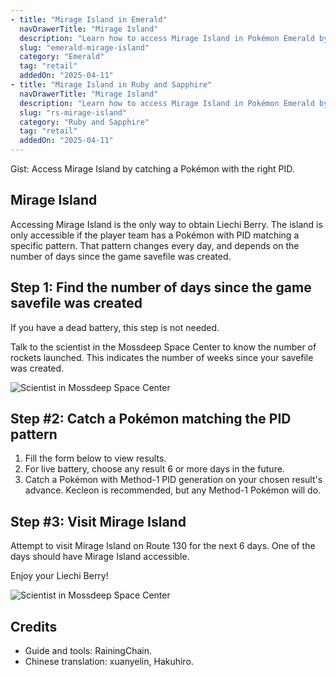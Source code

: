 ```yaml
---
- title: "Mirage Island in Emerald"
  navDrawerTitle: "Mirage Island"
  description: "Learn how to access Mirage Island in Pokémon Emerald by catching a Pokémon with the correct PID using RNG manipulation."
  slug: "emerald-mirage-island"
  category: "Emerald"
  tag: "retail"
  addedOn: "2025-04-11"
- title: "Mirage Island in Ruby and Sapphire"
  navDrawerTitle: "Mirage Island"
  description: "Learn how to access Mirage Island in Pokémon Emerald by catching a Pokémon with the correct PID using RNG manipulation."
  slug: "rs-mirage-island"
  category: "Ruby and Sapphire"
  tag: "retail"
  addedOn: "2025-04-11"
---
```


<Gist>
  Gist: Access Mirage Island by catching a Pokémon with the right PID.
</Gist>

## Mirage Island

Accessing Mirage Island is the only way to obtain Liechi Berry. The island is only accessible if the player team has a Pokémon with PID matching a specific pattern. That pattern changes every day, and depends on the number of days since the game savefile was created.

## Step 1: Find the number of days since the game savefile was created

If you have a dead battery, this step is not needed.

Talk to the scientist in the Mossdeep Space Center to know the number of rockets launched. This indicates the number of weeks since your savefile was created.

![Scientist in Mossdeep Space Center](/images/Emerald/mirageIslandRocketLaunched.png)

## Step #2: Catch a Pokémon matching the PID pattern

1. Fill the form below to view results.
2. For live battery, choose any result 6 or more days in the future.
3. Catch a Pokémon with Method-1 PID generation on your chosen result's advance. Kecleon is recommended, but any Method-1 Pokémon will do.

<ShowIf slug="/emerald-mirage-island">
  <Gen3MirageIsland game="emerald" />
</ShowIf>

<ShowIf slug="/rs-mirage-island">
  <Gen3MirageIsland game="rs" />
</ShowIf>

## Step #3: Visit Mirage Island

Attempt to visit Mirage Island on Route 130 for the next 6 days. One of the days should have Mirage Island accessible.

Enjoy your Liechi Berry!

![Scientist in Mossdeep Space Center](/images/Emerald/mirageIslandLiechiBerry.png)

## Credits

- Guide and tools: RainingChain.
- Chinese translation: xuanyelin, Hakuhiro.
